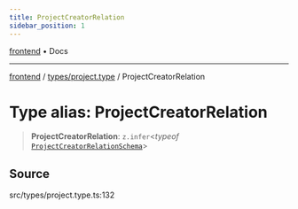 ```yaml
---
title: ProjectCreatorRelation
sidebar_position: 1
---
```


[frontend](../../..) • Docs

***

[frontend](../../..) / [types/project.type](..) / ProjectCreatorRelation

# Type alias: ProjectCreatorRelation

> **ProjectCreatorRelation**: `z.infer`\<*typeof* [`ProjectCreatorRelationSchema`](../variables/ProjectCreatorRelationSchema)\>

## Source

src/types/project.type.ts:132
